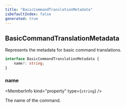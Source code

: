 ```yaml
---
title: "BasicCommandTranslationMetadata"
isDefaultIndex: false
generated: true
---
```



<!-- This file was generated from the CommandKit source. Do not modify. Instead, re-run the "docgen" script -->


## BasicCommandTranslationMetadata

<GenerationInfo sourceFile="packages/i18n/src/types.ts" sourceLine="31" packageName="@commandkit/i18n" />

Represents the metadata for basic command translations.

```ts title="Signature"
interface BasicCommandTranslationMetadata {
    name?: string;
}
```

<div className="members-wrapper">

### name

<MemberInfo kind="property" type={`string`}   />

The name of the command.


</div>
